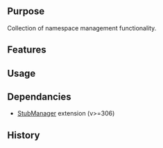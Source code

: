 {{Extension
|name        = NamespaceFunctions
|status      = beta
|type        = other
|author      = [[user:jldupont|Jean-Lou Dupont]]
|image       =
|version     = 1.0.0 
|update      =
|mediawiki   = 1.10, 1.11
|download    = [http://mediawiki.googlecode.com/svn/tags/ SVN]
|readme      =
|changelog   = See SVN ($Id$)
|description = 
|parameters  =
|rights      =
|example     =
}}
== Purpose==
Collection of namespace management functionality.

== Features ==

== Usage ==

== Dependancies ==
* [[Extension:StubManager|StubManager]] extension (v>=306)

{{Pear|ParserExt}}

== History ==
